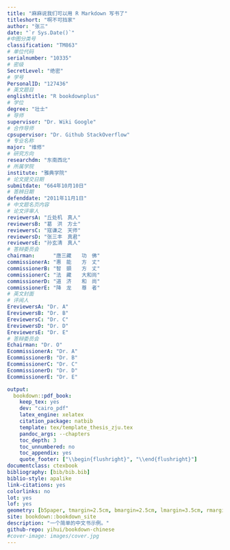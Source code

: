 ```yaml
--- 
title: "麻麻说我们可以用 R Markdown 写书了"
titleshort: "啊不可挡家"
author: "张三"
date: "`r Sys.Date()`"
#中图分类号
classification: "TM863"
# 单位代码
serialnumber: "10335"
# 密级
SecretLevel: "绝密"
# 学号
PersonalID: "127436"
# 英文题目
englishtitle: "R bookdownplus"
# 学位
degree: "壮士"
# 导师
supervisor: "Dr. Wiki Google"
# 合作导师
cpsupervisor: "Dr. Github StackOverflow"
# 专业名称
major: "维修"
# 研究方向
researchdm: "东南西北"
# 所属学院
institute: "雅典学院"
# 论文提交日期
submitdate: "664年10月10日"
# 答辨日期
defenddate: "2011年11月1日"
# 中文题名页内容
# 论文评审人
reviewersA: "丘处机　真人"
reviewersB: "葛　洪　方士"
reviewersC: "寇谦之　天师"
reviewersD: "张三丰　真君"
reviewersE: "孙玄清　真人"
# 答辩委员会
chairman:      "唐三藏　　功　佛"
commissionerA: "惠　能　　方　丈"
commissionerB: "智　顗　　方　丈"
commissionerC: "法　藏　　大和尚"
commissionerD: "道　济　　和　尚"
commissionerE: "降　龙　　尊　者"
# 英文封面
# 评阅人
EreviewersA: "Dr. A"
EreviewersB: "Dr. B"
EreviewersC: "Dr. C"
EreviewersD: "Dr. D"
EreviewersE: "Dr. E"
# 答辩委员会
Echairman: "Dr. O"
EcommissionerA: "Dr. A"
EcommissionerB: "Dr. B"
EcommissionerC: "Dr. C"
EcommissionerD: "Dr. D"
EcommissionerE: "Dr. E"

output:
  bookdown::pdf_book:
    keep_tex: yes
    dev: "cairo_pdf"
    latex_engine: xelatex
    citation_package: natbib
    template: tex/template_thesis_zju.tex
    pandoc_args: --chapters
    toc_depth: 3
    toc_unnumbered: no
    toc_appendix: yes
    quote_footer: ["\\begin{flushright}", "\\end{flushright}"]
documentclass: ctexbook
bibliography: [bib/bib.bib]
biblio-style: apalike
link-citations: yes
colorlinks: no
lot: yes
lof: yes
geometry: [b5paper, tmargin=2.5cm, bmargin=2.5cm, lmargin=3.5cm, rmargin=2.5cm]
site: bookdown::bookdown_site
description: "一个简单的中文书示例。"
github-repo: yihui/bookdown-chinese
#cover-image: images/cover.jpg
---
```




